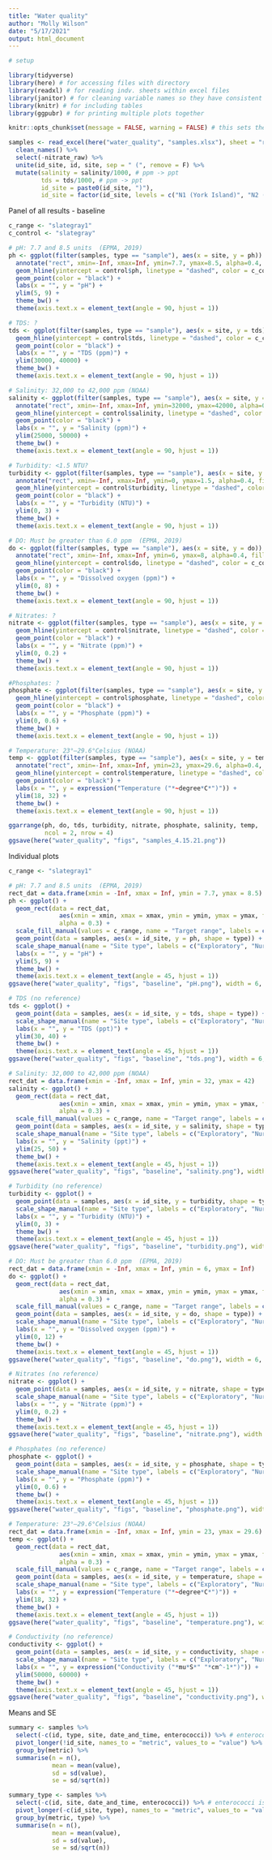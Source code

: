 ```yaml
---
title: "Water quality"
author: "Molly Wilson"
date: "5/17/2021"
output: html_document
---
```


```r
# setup

library(tidyverse)
library(here) # for accessing files with directory
library(readxl) # for reading indv. sheets within excel files
library(janitor) # for cleaning variable names so they have consistent capitalization etc.
library(knitr) # for including tables
library(ggpubr) # for printing multiple plots together

knitr::opts_chunk$set(message = FALSE, warning = FALSE) # this sets the preferences for each code chunk so that errors/messages/warnings don't get displayed in the knit rmarkdown
```

```r
samples <- read_excel(here("water_quality", "samples.xlsx"), sheet = "raw_data") %>%  
  clean_names() %>%
  select(-nitrate_raw) %>%
  unite(id_site, id, site, sep = " (", remove = F) %>%
  mutate(salinity = salinity/1000, # ppm -> ppt
         tds = tds/1000, # ppm -> ppt
         id_site = paste0(id_site, ")"),
         id_site = factor(id_site, levels = c("N1 (York Island)", "N2 (Ten Pound Bay)", "T1 (Nonsuch Anchorage)", "T2 (Green Isl. Anchorage)", "T3 (Big Deep)", "T4 (Friar's Head Bay)", "T5 (Dansby's Beach)", "T6 (Club House)", "E1 (Hell's Gate)", "E2 (Open Water)")))
```


Panel of all results - baseline

```r
c_range <- "slategray1"
c_control <- "slategray"

# pH: 7.7 and 8.5 units  (EPMA, 2019)
ph <- ggplot(filter(samples, type == "sample"), aes(x = site, y = ph)) +
  annotate("rect", xmin=-Inf, xmax=Inf, ymin=7.7, ymax=8.5, alpha=0.4, fill = c_range) +
  geom_hline(yintercept = control$ph, linetype = "dashed", color = c_control) +
  geom_point(color = "black") +
  labs(x = "", y = "pH") +
  ylim(5, 9) +
  theme_bw() +
  theme(axis.text.x = element_text(angle = 90, hjust = 1))

# TDS: ?
tds <- ggplot(filter(samples, type == "sample"), aes(x = site, y = tds)) +
  geom_hline(yintercept = control$tds, linetype = "dashed", color = c_control) +
  geom_point(color = "black") +
  labs(x = "", y = "TDS (ppm)") +
  ylim(30000, 40000) +
  theme_bw() +
  theme(axis.text.x = element_text(angle = 90, hjust = 1))

# Salinity: 32,000 to 42,000 ppm (NOAA)
salinity <- ggplot(filter(samples, type == "sample"), aes(x = site, y = salinity)) +
  annotate("rect", xmin=-Inf, xmax=Inf, ymin=32000, ymax=42000, alpha=0.4, fill = c_range) +
  geom_hline(yintercept = control$salinity, linetype = "dashed", color = c_control) +
  geom_point(color = "black") +
  labs(x = "", y = "Salinity (ppm)") +
  ylim(25000, 50000) +
  theme_bw() +
  theme(axis.text.x = element_text(angle = 90, hjust = 1))

# Turbidity: <1.5 NTU?
turbidity <- ggplot(filter(samples, type == "sample"), aes(x = site, y = turbidity)) +
  annotate("rect", xmin=-Inf, xmax=Inf, ymin=0, ymax=1.5, alpha=0.4, fill = c_range) +
  geom_hline(yintercept = control$turbidity, linetype = "dashed", color = c_control) +
  geom_point(color = "black") +
  labs(x = "", y = "Turbidity (NTU)") +
  ylim(0, 3) +
  theme_bw() +
  theme(axis.text.x = element_text(angle = 90, hjust = 1))

# DO: Must be greater than 6.0 ppm  (EPMA, 2019)
do <- ggplot(filter(samples, type == "sample"), aes(x = site, y = do)) +
  annotate("rect", xmin=-Inf, xmax=Inf, ymin=6, ymax=8, alpha=0.4, fill = c_range) +
  geom_hline(yintercept = control$do, linetype = "dashed", color = c_control) +
  geom_point(color = "black") +
  labs(x = "", y = "Dissolved oxygen (ppm)") +
  ylim(0, 8) +
  theme_bw() +
  theme(axis.text.x = element_text(angle = 90, hjust = 1))

# Nitrates: ?
nitrate <- ggplot(filter(samples, type == "sample"), aes(x = site, y = nitrate)) +
  geom_hline(yintercept = control$nitrate, linetype = "dashed", color = c_control) +
  geom_point(color = "black") +
  labs(x = "", y = "Nitrate (ppm)") +
  ylim(0, 0.2) +
  theme_bw() +
  theme(axis.text.x = element_text(angle = 90, hjust = 1))

#Phosphates: ?
phosphate <- ggplot(filter(samples, type == "sample"), aes(x = site, y = phosphate)) +
  geom_hline(yintercept = control$phosphate, linetype = "dashed", color = c_control) +
  geom_point(color = "black") +
  labs(x = "", y = "Phosphate (ppm)") +
  ylim(0, 0.6) +
  theme_bw() +
  theme(axis.text.x = element_text(angle = 90, hjust = 1))

# Temperature: 23°–29.6°Celsius (NOAA)
temp <- ggplot(filter(samples, type == "sample"), aes(x = site, y = temperature)) +
  annotate("rect", xmin=-Inf, xmax=Inf, ymin=23, ymax=29.6, alpha=0.4, fill = c_range) +
  geom_hline(yintercept = control$temperature, linetype = "dashed", color = c_control) +
  geom_point(color = "black") +
  labs(x = "", y = expression("Temperature ("*~degree*C*")")) +
  ylim(18, 32) +
  theme_bw() +
  theme(axis.text.x = element_text(angle = 90, hjust = 1))
```


```r
ggarrange(ph, do, tds, turbidity, nitrate, phosphate, salinity, temp, 
          ncol = 2, nrow = 4)
ggsave(here("water_quality", "figs", "samples_4.15.21.png"))
```
 
Individual plots

```r
c_range <- "slategray1"

# pH: 7.7 and 8.5 units  (EPMA, 2019)
rect_dat = data.frame(xmin = -Inf, xmax = Inf, ymin = 7.7, ymax = 8.5)
ph <- ggplot() +
  geom_rect(data = rect_dat, 
              aes(xmin = xmin, xmax = xmax, ymin = ymin, ymax = ymax, fill = "What"),
              alpha = 0.3) +
  scale_fill_manual(values = c_range, name = "Target range", labels = c("EPMA 2019")) +
  geom_point(data = samples, aes(x = id_site, y = ph, shape = type)) +
  scale_shape_manual(name = "Site type", labels = c("Exploratory", "Nursery", "Treatment"), values = c(1, 8, 16)) +
  labs(x = "", y = "pH") +
  ylim(5, 9) +
  theme_bw() +
  theme(axis.text.x = element_text(angle = 45, hjust = 1))
ggsave(here("water_quality", "figs", "baseline", "pH.png"), width = 6, height = 4)

# TDS (no reference)
tds <- ggplot() +
  geom_point(data = samples, aes(x = id_site, y = tds, shape = type)) +
  scale_shape_manual(name = "Site type", labels = c("Exploratory", "Nursery", "Treatment"), values = c(1, 8, 16)) +
  labs(x = "", y = "TDS (ppt)") +
  ylim(30, 40) +
  theme_bw() +
  theme(axis.text.x = element_text(angle = 45, hjust = 1))
ggsave(here("water_quality", "figs", "baseline", "tds.png"), width = 6, height = 4)

# Salinity: 32,000 to 42,000 ppm (NOAA)
rect_dat = data.frame(xmin = -Inf, xmax = Inf, ymin = 32, ymax = 42)
salinity <- ggplot() +
  geom_rect(data = rect_dat, 
              aes(xmin = xmin, xmax = xmax, ymin = ymin, ymax = ymax, fill = "What"),
              alpha = 0.3) +
  scale_fill_manual(values = c_range, name = "Target range", labels = c("NOAA 2021")) +
  geom_point(data = samples, aes(x = id_site, y = salinity, shape = type)) +
  scale_shape_manual(name = "Site type", labels = c("Exploratory", "Nursery", "Treatment"), values = c(1, 8, 16)) +
  labs(x = "", y = "Salinity (ppt)") +
  ylim(25, 50) +
  theme_bw() +
  theme(axis.text.x = element_text(angle = 45, hjust = 1))
ggsave(here("water_quality", "figs", "baseline", "salinity.png"), width = 6, height = 4)

# Turbidity (no reference)
turbidity <- ggplot() +
  geom_point(data = samples, aes(x = id_site, y = turbidity, shape = type)) +
  scale_shape_manual(name = "Site type", labels = c("Exploratory", "Nursery", "Treatment"), values = c(1, 8, 16)) +
  labs(x = "", y = "Turbidity (NTU)") +
  ylim(0, 3) +
  theme_bw() +
  theme(axis.text.x = element_text(angle = 45, hjust = 1))
ggsave(here("water_quality", "figs", "baseline", "turbidity.png"), width = 6, height = 4)

# DO: Must be greater than 6.0 ppm  (EPMA, 2019)
rect_dat = data.frame(xmin = -Inf, xmax = Inf, ymin = 6, ymax = Inf)
do <- ggplot() +
  geom_rect(data = rect_dat, 
              aes(xmin = xmin, xmax = xmax, ymin = ymin, ymax = ymax, fill = "What"),
              alpha = 0.3) +
  scale_fill_manual(values = c_range, name = "Target range", labels = c("EPMA 2019")) +
  geom_point(data = samples, aes(x = id_site, y = do, shape = type)) +
  scale_shape_manual(name = "Site type", labels = c("Exploratory", "Nursery", "Treatment"), values = c(1, 8, 16)) +
  labs(x = "", y = "Dissolved oxygen (ppm)") +
  ylim(0, 12) +
  theme_bw() +
  theme(axis.text.x = element_text(angle = 45, hjust = 1))
ggsave(here("water_quality", "figs", "baseline", "do.png"), width = 6, height = 4)

# Nitrates (no reference)
nitrate <- ggplot() +
  geom_point(data = samples, aes(x = id_site, y = nitrate, shape = type)) +
  scale_shape_manual(name = "Site type", labels = c("Exploratory", "Nursery", "Treatment"), values = c(1, 8, 16)) +
  labs(x = "", y = "Nitrate (ppm)") +
  ylim(0, 0.2) +
  theme_bw() +
  theme(axis.text.x = element_text(angle = 45, hjust = 1))
ggsave(here("water_quality", "figs", "baseline", "nitrate.png"), width = 6, height = 4)

# Phosphates (no reference)
phosphate <- ggplot() +
  geom_point(data = samples, aes(x = id_site, y = phosphate, shape = type)) +
  scale_shape_manual(name = "Site type", labels = c("Exploratory", "Nursery", "Treatment"), values = c(1, 8, 16)) +
  labs(x = "", y = "Phosphate (ppm)") +
  ylim(0, 0.6) +
  theme_bw() +
  theme(axis.text.x = element_text(angle = 45, hjust = 1))
ggsave(here("water_quality", "figs", "baseline", "phosphate.png"), width = 6, height = 4)

# Temperature: 23°–29.6°Celsius (NOAA)
rect_dat = data.frame(xmin = -Inf, xmax = Inf, ymin = 23, ymax = 29.6)
temp <- ggplot() +
  geom_rect(data = rect_dat, 
              aes(xmin = xmin, xmax = xmax, ymin = ymin, ymax = ymax, fill = "What"),
              alpha = 0.3) +
  scale_fill_manual(values = c_range, name = "Target range", labels = c("NOAA 2021")) +
  geom_point(data = samples, aes(x = id_site, y = temperature, shape = type)) +
  scale_shape_manual(name = "Site type", labels = c("Exploratory", "Nursery", "Treatment"), values = c(1, 8, 16)) +
  labs(x = "", y = expression("Temperature ("*~degree*C*")")) +
  ylim(18, 32) +
  theme_bw() +
  theme(axis.text.x = element_text(angle = 45, hjust = 1))
ggsave(here("water_quality", "figs", "baseline", "temperature.png"), width = 6, height = 4)

# Conductivity (no reference)
conductivity <- ggplot() +
  geom_point(data = samples, aes(x = id_site, y = conductivity, shape = type)) +
  scale_shape_manual(name = "Site type", labels = c("Exploratory", "Nursery", "Treatment"), values = c(1, 8, 16)) +
  labs(x = "", y = expression("Conductivity ("*mu*S*" "*cm^-1*")")) +
  ylim(50000, 60000) +
  theme_bw() +
  theme(axis.text.x = element_text(angle = 45, hjust = 1))
ggsave(here("water_quality", "figs", "baseline", "conductivity.png"), width = 6, height = 4)
```

Means and SE

```r
summary <- samples %>%
  select(-c(id, type, site, date_and_time, enterococci)) %>% # enterococci is character
  pivot_longer(!id_site, names_to = "metric", values_to = "value") %>%
  group_by(metric) %>%
  summarise(n = n(),
            mean = mean(value),
            sd = sd(value),
            se = sd/sqrt(n))

summary_type <- samples %>%
  select(-c(id, site, date_and_time, enterococci)) %>% # enterococci is character
  pivot_longer(-c(id_site, type), names_to = "metric", values_to = "value") %>%
  group_by(metric, type) %>%
  summarise(n = n(),
            mean = mean(value),
            sd = sd(value),
            se = sd/sqrt(n))
```


